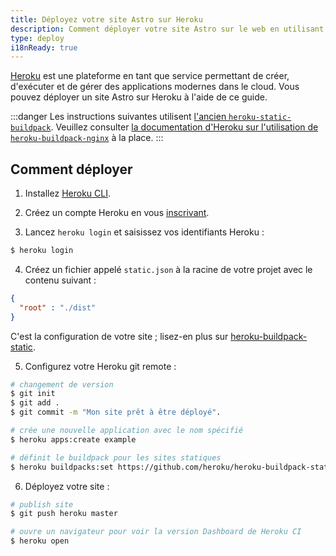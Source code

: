 ```yaml
---
title: Déployez votre site Astro sur Heroku
description: Comment déployer votre site Astro sur le web en utilisant Heroku.
type: deploy
i18nReady: true
---
```

[Heroku](https://www.heroku.com/) est une plateforme en tant que service permettant de créer, d'exécuter et de gérer des applications modernes dans le cloud. Vous pouvez déployer un site Astro sur Heroku à l'aide de ce guide.

:::danger
Les instructions suivantes utilisent [l'ancien `heroku-static-buildpack`](https://github.com/heroku/heroku-buildpack-static#warning-heroku-buildpack-static-is-deprecated). Veuillez consulter [la documentation d'Heroku sur l'utilisation de `heroku-buildpack-nginx`](https://github.com/dokku/heroku-buildpack-nginx) à la place.
:::

## Comment déployer

1. Installez [Heroku CLI](https://devcenter.heroku.com/articles/heroku-cli).

2. Créez un compte Heroku en vous [inscrivant](https://signup.heroku.com/).

3. Lancez `heroku login` et saisissez vos identifiants Heroku :

```bash
$ heroku login
   ```

4. Créez un fichier appelé `static.json` à la racine de votre projet avec le contenu suivant :

```json title="static.json"
{
  "root" : "./dist"
}
   ```

C'est la configuration de votre site ; lisez-en plus sur [heroku-buildpack-static](https://github.com/heroku/heroku-buildpack-static).

5. Configurez votre Heroku git remote :

```bash
# changement de version
$ git init
$ git add .
$ git commit -m "Mon site prêt à être déployé".

# crée une nouvelle application avec le nom spécifié
$ heroku apps:create example

# définit le buildpack pour les sites statiques
$ heroku buildpacks:set https://github.com/heroku/heroku-buildpack-static.git
   ```

6. Déployez votre site :

```bash
# publish site
$ git push heroku master

# ouvre un navigateur pour voir la version Dashboard de Heroku CI
$ heroku open
   ```
